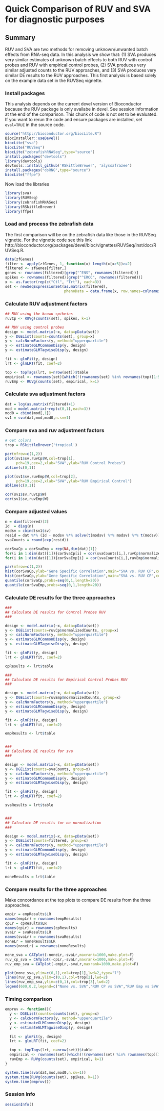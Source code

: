 Quick Comparison of RUV and SVA for diagnostic purposes
========================================================


## Summary 

RUV and SVA are two methods for removing unknown/unwanted batch effects from RNA-seq data. In this analysis we show that: (1) SVA produces very similar estimates of unknown batch effects to both RUV with control probes and RUV with empirical control probes, (2) SVA produces very similar adjusted counts to the RUV approaches, and (3) SVA produces very similar DE results to the RUV approaches. This first analysis is based solely on the example data set in the RUVSeq vignette. 


### Install packages

This analysis depends on the current devel version of Bioconductor because the RUV package is only availabe in devel. See session information at the end of the comparison. This chunk of code is not set to be evaluated. If you want to rerun the code and ensure packages are installed, set `eval=TRUE` in the source code. 


```r
source("http://bioconductor.org/biocLite.R")
BiocInstaller::useDevel()
biocLite("sva")
biocLite("RUVSeq")
biocLite("zebrafishRNASeq",type="source")
install.packages("devtools")
library(devtools)
devtools::install_github('RSkittleBrewer', 'alyssafrazee')
install.packages("doRNG",type="source")
biocLite("ffpe")
```

Now load the libraries

```r
library(sva)
library(RUVSeq)
library(zebrafishRNASeq)
library(RSkittleBrewer)
library(ffpe)
```

### Load and process the zebrafish data

The first comparison will be on the zebrafish data like those in the RUVSeq vignette. For the vignette code see this link http://bioconductor.org/packages/devel/bioc/vignettes/RUVSeq/inst/doc/RUVSeq.R.

```r
data(zfGenes)
filter <- apply(zfGenes, 1, function(x) length(x[x>5])>=2)
filtered <- zfGenes[filter,]
genes <- rownames(filtered)[grep("^ENS", rownames(filtered))]
spikes <- rownames(filtered)[grep("^ERCC", rownames(filtered))]
x <- as.factor(rep(c("Ctl", "Trt"), each=3))
set <- newSeqExpressionSet(as.matrix(filtered),
                           phenoData = data.frame(x, row.names=colnames(filtered)))
```


### Calculate RUV adjustment factors

```r

## RUV using the known spikeins
ruvCp <- RUVg(counts(set), spikes, k=1)

## RUV using control probes
design <- model.matrix(~x, data=pData(set))
y <- DGEList(counts=counts(set), group=x)
y <- calcNormFactors(y, method="upperquartile")
y <- estimateGLMCommonDisp(y, design)
y <- estimateGLMTagwiseDisp(y, design)

fit <- glmFit(y, design)
lrt <- glmLRT(fit, coef=2)

top <- topTags(lrt, n=nrow(set))$table
empirical <- rownames(set)[which(!(rownames(set) %in% rownames(top)[1:5000]))]
ruvEmp <- RUVg(counts(set), empirical, k=1)
```

### Calculate sva adjustment factors

```r
dat = log(as.matrix(filtered)+1)
mod = model.matrix(~rep(c(0,1),each=3))
mod0 = cbind(mod[,1])
sv1 = sva(dat,mod,mod0,n.sv=1)
```


### Compare sva and ruv adjustment factors

```r

# Get colors
trop = RSkittleBrewer('tropical')

par(mfrow=c(1,2))
plot(sv1$sv,ruvCp$W,col=trop[1],
     pch=19,cex=2,xlab="SVA",ylab="RUV Control Probes")
abline(c(0,1))

plot(sv1$sv,ruvEmp$W,col=trop[2],
     pch=19,cex=2,xlab="SVA",ylab="RUV Empirical Control")
abline(c(0,1))

cor(sv1$sv,ruvCp$W)
cor(sv1$sv,ruvEmp$W)
```


### Compare adjusted values

```r
n = dim(filtered)[2]
Id  = diag(n)
modsv = cbind(sv1$sv)
resid = dat %*% (Id - modsv %*% solve(t(modsv) %*% modsv) %*% t(modsv))
svaCounts = round(exp(resid))

corSvaCp = corSvaEmp = rep(NA,dim(dat)[1])
for(i in 1:dim(dat)[1]){corSvaCp[i] = cor(svaCounts[i,],ruvCp$normalizedCounts[i,])}
for(i in 1:dim(dat)[1]){corSvaEmp[i] = cor(svaCounts[i,],ruvEmp$normalizedCounts[i,])}

par(mfrow=c(1,2))
hist(corSvaCp,ylab="Gene Specific Correlation",main="SVA vs. RUV CP",col=trop[1],breaks=100)
hist(corSvaCp,ylab="Gene Specific Correlation",main="SVA vs. RUV CP",col=trop[2],breaks=100)
quantile(corSvaCp,probs=seq(0,1,length=20))
quantile(corSvaEmp,probs=seq(0,1,length=20))
```

### Calculate DE results for the three approaches

```r

###
## Calculate DE results for Control Probes RUV
###

design <- model.matrix(~x, data=pData(set))
y <- DGEList(counts=ruvCp$normalizedCounts, group=x)
y <- calcNormFactors(y, method="upperquartile")
y <- estimateGLMCommonDisp(y, design)
y <- estimateGLMTagwiseDisp(y, design)

fit <- glmFit(y, design)
lrt <- glmLRT(fit, coef=2)

cpResults <- lrt$table

###
## Calculate DE results for Empirical Control Probes RUV
###

design <- model.matrix(~x, data=pData(set))
y <- DGEList(counts=ruvEmp$normalizedCounts, group=x)
y <- calcNormFactors(y, method="upperquartile")
y <- estimateGLMCommonDisp(y, design)
y <- estimateGLMTagwiseDisp(y, design)

fit <- glmFit(y, design)
lrt <- glmLRT(fit, coef=2)

empResults <- lrt$table


###
## Calculate DE results for sva
###

design <- model.matrix(~x, data=pData(set))
y <- DGEList(counts=svaCounts, group=x)
y <- calcNormFactors(y, method="upperquartile")
y <- estimateGLMCommonDisp(y, design)
y <- estimateGLMTagwiseDisp(y, design)

fit <- glmFit(y, design)
lrt <- glmLRT(fit, coef=2)

svaResults = lrt$table


###
## Calculate DE results for no normalization
###

design <- model.matrix(~x, data=pData(set))
y <- DGEList(counts=filtered, group=x)
y <- calcNormFactors(y, method="upperquartile")
y <- estimateGLMCommonDisp(y, design)
y <- estimateGLMTagwiseDisp(y, design)

fit <- glmFit(y, design)
lrt <- glmLRT(fit, coef=2)

noneResults = lrt$table
```

### Compare results for the three approaches

Make concordance at the top plots to compare DE results from the three approaches. 


```r
empLr = empResults$LR
names(empLr) = rownames(empResults)
cpLr = cpResults$LR
names(cpLr) = rownames(cpResults)
svaLr = svaResults$LR
names(svaLr) = rownames(svaResults)
noneLr = noneResults$LR
names(noneLr) = rownames(noneResults)

none_sva = CATplot(-noneLr,-svaLr,maxrank=1000,make.plot=F)
ruv_cp_sva = CATplot(-cpLr,-svaLr,maxrank=1000,make.plot=F)
ruv_emp_sva = CATplot(-empLr,-svaLr,maxrank=1000,make.plot=F)

plot(none_sva,ylim=c(0,1),col=trop[1],lwd=2,type="l")
lines(ruv_cp_sva,ylim=c(0,1),col=trop[2],lwd=2)
lines(ruv_emp_sva,ylim=c(0,1),col=trop[3],lwd=2)
legend(600,0.2,legend=c("None vs. SVA","RUV CP vs SVA","RUV Emp vs SVA"),col=trop[1:3],lwd=2)
```


### Timing comparison

```r
empruv <- function(){
  y <- DGEList(counts=counts(set), group=x)
  y <- calcNormFactors(y, method="upperquartile")
  y <- estimateGLMCommonDisp(y, design)
  y <- estimateGLMTagwiseDisp(y, design)
  
  fit <- glmFit(y, design)
  lrt <- glmLRT(fit, coef=2)

  top <- topTags(lrt, n=nrow(set))$table
  empirical <- rownames(set)[which(!(rownames(set) %in% rownames(top)[1:5000]))]
  ruvEmp <- RUVg(counts(set), empirical, k=1) 
}

system.time(sva(dat,mod,mod0,n.sv=1))
system.time(RUVg(counts(set), spikes, k=1))
system.time(empruv())
```


### Session Info

```r
sessionInfo()
```




